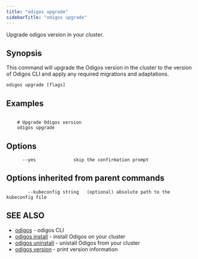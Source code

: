 ```yaml
---
title: "odigos upgrade"
sidebarTitle: "odigos upgrade"
---
```


Upgrade odigos version in your cluster.

## Synopsis

This command will upgrade the Odigos version in the cluster to the version of Odigos CLI
and apply any required migrations and adaptations.

```
odigos upgrade [flags]
```

## Examples

```

    # Upgrade Odigos version
    odigos upgrade

```

## Options

```
      --yes              skip the confirmation prompt
```

## Options inherited from parent commands

```
        --kubeconfig string   (optional) absolute path to the kubeconfig file
```

## SEE ALSO

* [odigos](/cli/odigos)	 - odigos CLI
* [odigos install](/cli/odigos_install)   - install Odigos on your cluster
* [odigos uninstall](/cli/odigos_uninstall)   - unistall Odigos from your cluster
* [odigos version](/cli/odigos_version)   - print version information
